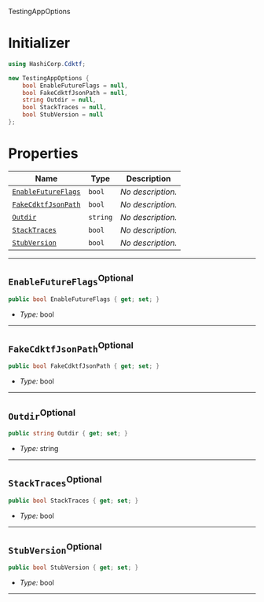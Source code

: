  TestingAppOptions <a name="TestingAppOptions" id="cdktf.TestingAppOptions"></a>

# Initializer <a name="Initializer" id="cdktf.TestingAppOptions.Initializer"></a>

```csharp
using HashiCorp.Cdktf;

new TestingAppOptions {
    bool EnableFutureFlags = null,
    bool FakeCdktfJsonPath = null,
    string Outdir = null,
    bool StackTraces = null,
    bool StubVersion = null
};
```

# Properties <a name="Properties" id="Properties"></a>

| **Name** | **Type** | **Description** |
| --- | --- | --- |
| <code><a href="#cdktf.TestingAppOptions.property.enableFutureFlags">EnableFutureFlags</a></code> | <code>bool</code> | *No description.* |
| <code><a href="#cdktf.TestingAppOptions.property.fakeCdktfJsonPath">FakeCdktfJsonPath</a></code> | <code>bool</code> | *No description.* |
| <code><a href="#cdktf.TestingAppOptions.property.outdir">Outdir</a></code> | <code>string</code> | *No description.* |
| <code><a href="#cdktf.TestingAppOptions.property.stackTraces">StackTraces</a></code> | <code>bool</code> | *No description.* |
| <code><a href="#cdktf.TestingAppOptions.property.stubVersion">StubVersion</a></code> | <code>bool</code> | *No description.* |

---

## `EnableFutureFlags`<sup>Optional</sup> <a name="EnableFutureFlags" id="cdktf.TestingAppOptions.property.enableFutureFlags"></a>

```csharp
public bool EnableFutureFlags { get; set; }
```

- *Type:* bool

---

## `FakeCdktfJsonPath`<sup>Optional</sup> <a name="FakeCdktfJsonPath" id="cdktf.TestingAppOptions.property.fakeCdktfJsonPath"></a>

```csharp
public bool FakeCdktfJsonPath { get; set; }
```

- *Type:* bool

---

## `Outdir`<sup>Optional</sup> <a name="Outdir" id="cdktf.TestingAppOptions.property.outdir"></a>

```csharp
public string Outdir { get; set; }
```

- *Type:* string

---

## `StackTraces`<sup>Optional</sup> <a name="StackTraces" id="cdktf.TestingAppOptions.property.stackTraces"></a>

```csharp
public bool StackTraces { get; set; }
```

- *Type:* bool

---

## `StubVersion`<sup>Optional</sup> <a name="StubVersion" id="cdktf.TestingAppOptions.property.stubVersion"></a>

```csharp
public bool StubVersion { get; set; }
```

- *Type:* bool

---
